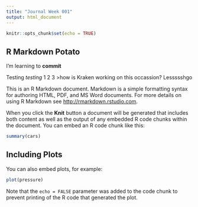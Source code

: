 ---
title: "Journal Week 001"
output: html_document
---

```{r setup, include=FALSE}
knitr::opts_chunk$set(echo = TRUE)
```

## R Markdown Potato

I'm learning to **commit**

Testing *testing* 1 2 3 
>how is Kraken working on this occassion?
Lessssshgo

This is an R Markdown document. Markdown is a simple formatting syntax for authoring HTML, PDF, and MS Word documents. For more details on using R Markdown see <http://rmarkdown.rstudio.com>.

When you click the **Knit** button a document will be generated that includes both content as well as the output of any embedded R code chunks within the document. You can embed an R code chunk like this:

```{r cars}
summary(cars)
```

## Including Plots

You can also embed plots, for example:

```{r pressure, echo=FALSE}
plot(pressure)
```

Note that the `echo = FALSE` parameter was added to the code chunk to prevent printing of the R code that generated the plot.
